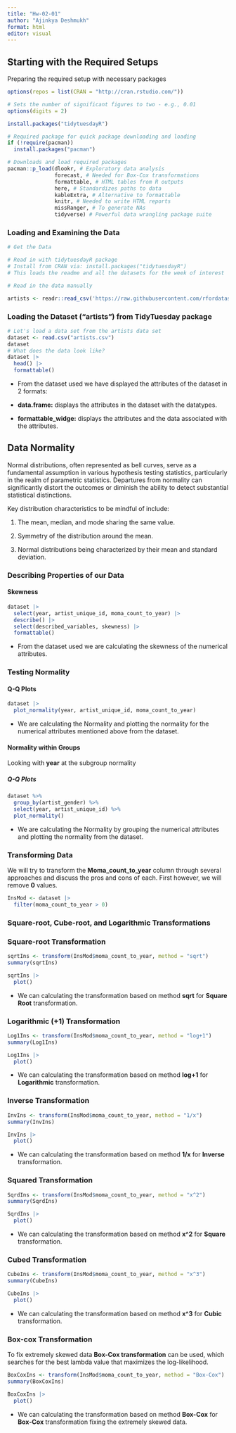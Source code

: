 ```yaml
---
title: "Hw-02-01"
author: "Ajinkya Deshmukh"
format: html
editor: visual
---
```


## Starting with the Required Setups

Preparing the required setup with necessary packages

```r
options(repos = list(CRAN = "http://cran.rstudio.com/"))

# Sets the number of significant figures to two - e.g., 0.01
options(digits = 2)

install.packages("tidytuesdayR")

# Required package for quick package downloading and loading 
if (!require(pacman))  
  install.packages("pacman")

# Downloads and load required packages
pacman::p_load(dlookr, # Exploratory data analysis
               forecast, # Needed for Box-Cox transformations
               formattable, # HTML tables from R outputs
               here, # Standardizes paths to data
               kableExtra, # Alternative to formattable
               knitr, # Needed to write HTML reports
               missRanger, # To generate NAs
               tidyverse) # Powerful data wrangling package suite
```

### Loading and Examining the Data

```r
# Get the Data

# Read in with tidytuesdayR package 
# Install from CRAN via: install.packages("tidytuesdayR")
# This loads the readme and all the datasets for the week of interest

# Read in the data manually

artists <- readr::read_csv('https://raw.githubusercontent.com/rfordatascience/tidytuesday/master/data/2023/2023-01-17/artists.csv')

```

### Loading the Dataset ("artists") from TidyTuesday package

```r
# Let's load a data set from the artists data set
dataset <- read.csv("artists.csv")
dataset
# What does the data look like?
dataset |>
  head() |>
  formattable()
```

-   From the dataset used we have displayed the attributes of the dataset in 2 formats:

-   **data.frame:** displays the attributes in the dataset with the datatypes.

-   **formattable_widge:** displays the attributes and the data associated with the attributes.

## Data Normality

Normal distributions, often represented as bell curves, serve as a fundamental assumption in various hypothesis testing statistics, particularly in the realm of parametric statistics. Departures from normality can significantly distort the outcomes or diminish the ability to detect substantial statistical distinctions.

Key distribution characteristics to be mindful of include:

1.  The mean, median, and mode sharing the same value.

2.  Symmetry of the distribution around the mean.

3.  Normal distributions being characterized by their mean and standard deviation.

### Describing Properties of our Data

#### Skewness

```r
dataset |>
  select(year, artist_unique_id, moma_count_to_year) |>
  describe() |>
  select(described_variables, skewness) |>
  formattable()
```

-   From the dataset used we are calculating the skewness of the numerical attributes.

### Testing Normality

#### Q-Q Plots

```r
dataset |>
  plot_normality(year, artist_unique_id, moma_count_to_year)
```

-   We are calculating the Normality and plotting the normality for the numerical attributes mentioned above from the dataset.

#### Normality within Groups

Looking with **year** at the subgroup normality

##### Q-Q Plots

```r
dataset %>%
  group_by(artist_gender) %>%
  select(year, artist_unique_id) %>%
  plot_normality()
```

-   We are calculating the Normality by grouping the numerical attributes and plotting the normality from the dataset.

### Transforming Data

We will try to transform the **Moma_count_to_year** column through several approaches and discuss the pros and cons of each. First however, we will remove **0** values.

```r
InsMod <- dataset |>
  filter(moma_count_to_year > 0)
```

### Square-root, Cube-root, and Logarithmic Transformations

### Square-root Transformation

```r
sqrtIns <- transform(InsMod$moma_count_to_year, method = "sqrt")
summary(sqrtIns)
```

```r
sqrtIns |>
  plot()
```

-   We can calculating the transformation based on method **sqrt** for **Square Root** transformation.

### Logarithmic (+1) Transformation

```r
Log1Ins <- transform(InsMod$moma_count_to_year, method = "log+1")
summary(Log1Ins)
```

```r
Log1Ins |>
  plot()
```

-   We can calculating the transformation based on method **log+1** for **Logarithmic** transformation.

### Inverse Transformation

```r
InvIns <- transform(InsMod$moma_count_to_year, method = "1/x")
summary(InvIns)
```

```r
InvIns |>
  plot()
```

-   We can calculating the transformation based on method **1/x** for **Inverse** transformation.

### Squared Transformation

```r
SqrdIns <- transform(InsMod$moma_count_to_year, method = "x^2")
summary(SqrdIns)
```

```r
SqrdIns |>
  plot()
```

-   We can calculating the transformation based on method **x\^2** for **Square** transformation.

### Cubed Transformation

```r
CubeIns <- transform(InsMod$moma_count_to_year, method = "x^3")
summary(CubeIns)
```

```r
CubeIns |>
  plot()
```

-   We can calculating the transformation based on method **x\^3** for **Cubic** transformation.

### Box-cox Transformation

To fix extremely skewed data **Box-Cox transformation** can be used, which searches for the best lambda value that maximizes the log-likelihood.

```r
BoxCoxIns <- transform(InsMod$moma_count_to_year, method = "Box-Cox")
summary(BoxCoxIns)
```

```r
BoxCoxIns |>
  plot()
```

-   We can calculating the transformation based on method **Box-Cox** for **Box-Cox** transformation fixing the extremely skewed data.
